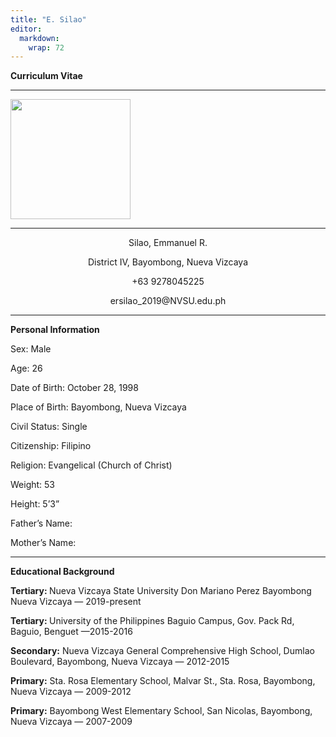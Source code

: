 ```yaml
---
title: "E. Silao"
editor: 
  markdown: 
    wrap: 72
---
```


<p><b>Curriculum Vitae</b></p>

<hr>

</center>

![](img/ES.jpg){fig-align="center" width="2in"}

<hr>

<center>

<p>Silao, Emmanuel R.</p>

<p>District IV, Bayombong, Nueva Vizcaya</p>

<p>+63 9278045225</p>

<p>ersilao_2019@NVSU.edu.ph</p>

</center>

<hr>

<p><b> Personal Information</b></p>

<p>Sex: Male</p>

<p>Age: 26</p>

<p>Date of Birth: October 28, 1998</p>

<p>Place of Birth: Bayombong, Nueva Vizcaya</p>

<p>Civil Status: Single</p>

<p>Citizenship: Filipino</p>

<p>Religion: Evangelical (Church of Christ)</p>

<p>Weight: 53</p>

<p>Height: 5'3"</p>

<p>Father's Name:</p>

<p>Mother's Name:</p>

<hr>

<p><b>Educational Background</b></p>

<p><b>Tertiary: </b> Nueva Vizcaya State University Don Mariano Perez Bayombong Nueva Vizcaya --- 2019-present</p>

<p><b>Tertiary: </b> University of the Philippines Baguio Campus, Gov. Pack Rd, Baguio, Benguet ---2015-2016</p>

<p><b>Secondary:</b> Nueva Vizcaya General Comprehensive High School, Dumlao Boulevard, Bayombong, Nueva Vizcaya --- 2012-2015</p>

<p><b>Primary:</b> Sta. Rosa Elementary School, Malvar St., Sta. Rosa, Bayombong, Nueva Vizcaya --- 2009-2012</p>

<p><b>Primary:</b> Bayombong West Elementary School, San Nicolas, Bayombong, Nueva Vizcaya --- 2007-2009</p>
